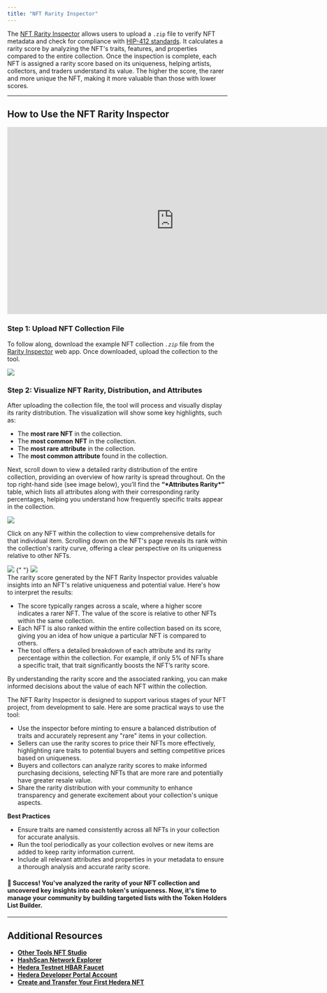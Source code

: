 ---
title: "NFT Rarity Inspector"
---

The [NFT Rarity Inspector](https://nft-studio.hashgraph.com/nft-rarity-inspector/) allows users to upload a `.zip` file to verify NFT metadata and check for compliance with [HIP-412 standards](https://hips.hedera.com/hip/hip-412). It calculates a rarity score by analyzing the NFT's traits, features, and properties compared to the entire collection. Once the inspection is complete, each NFT is assigned a rarity score based on its uniqueness, helping artists, collectors, and traders understand its value. The higher the score, the rarer and more unique the NFT, making it more valuable than those with lower scores.

<Columns cols={2}>
  <Card
    title="NFT Rarity Inspector Web App"
    href="https://nft-studio.hashgraph.com/nft-rarity-inspector/"
    arrow
    img="/images/open-source-solutions/nft-studio/nft-rarity-inspector/nft-rarity-inspector-5.png"
  ></Card>
  <Card
    title="NFT Rarity Inspector Repo"
    href="https://github.com/hedera-dev/nft-rarity-inspector"
    arrow
    img="/images/open-source-solutions/nft-studio/nft-rarity-inspector/nft-rarity-inspector-6.png"
  ></Card>
</Columns>

---

## How to Use the NFT Rarity Inspector

<iframe
  width="761"
  height="428"
  src="https://www.youtube.com/embed/k6K4V0zZWJE"
  title="NFT Studio | NFT Rarity Inspector"
  frameborder="0"
  allow="accelerometer; autoplay; clipboard-write; encrypted-media; gyroscope; picture-in-picture; web-share"
  referrerpolicy="strict-origin-when-cross-origin"
  allowfullscreen
></iframe>

### Step 1: Upload NFT Collection File

To follow along, download the example NFT collection _`.zip`_ file from the [Rarity Inspector](https://www.nfttoolkit.app/nft-rarity-inspector/) web app. Once downloaded, upload the collection to the tool.

<Frame>
  <img src="/images/open-source-solutions/nft-studio/nft-rarity-inspector/nft-rarity-inspector-1.png" />
</Frame>

### Step 2: Visualize NFT Rarity, Distribution, and Attributes

After uploading the collection file, the tool will process and visually display its rarity distribution. The visualization will show some key highlights, such as:

- The **most rare NFT** in the collection.
- The **most common** **NFT** in the collection.
- The **most rare attribute** in the collection.
- The **most common attribute** found in the collection.

Next, scroll down to view a detailed rarity distribution of the entire collection, providing an overview of how rarity is spread throughout. On the top right-hand side (see image below), you’ll find the **“\***Attributes Rarity**\*”** table, which lists all attributes along with their corresponding rarity percentages, helping you understand how frequently specific traits appear in the collection.

<Frame>
  <img src="/images/open-source-solutions/nft-studio/nft-rarity-inspector/nft-rarity-inspector-2.png" />
</Frame>

Click on any NFT within the collection to view comprehensive details for that individual item. Scrolling down on the NFT's page reveals its rank within the collection's rarity curve, offering a clear perspective on its uniqueness relative to other NFTs.

<div>
  <Frame>
    <img src="/images/open-source-solutions/nft-studio/nft-rarity-inspector/nft-rarity-inspector-3.png" />
  </Frame>{" "}
  <Frame>
    <img src="/images/open-source-solutions/nft-studio/nft-rarity-inspector/nft-rarity-inspector-4.png" />
  </Frame>
</div>

<Accordion title="Understanding the Results">
The rarity score generated by the NFT Rarity Inspector provides valuable insights into an NFT's relative uniqueness and potential value. Here's how to interpret the results:

- The score typically ranges across a scale, where a higher score indicates a rarer NFT. The value of the score is relative to other NFTs within the same collection.
- Each NFT is also ranked within the entire collection based on its score, giving you an idea of how unique a particular NFT is compared to others.
- The tool offers a detailed breakdown of each attribute and its rarity percentage within the collection. For example, if only 5% of NFTs share a specific trait, that trait significantly boosts the NFT’s rarity score.

By understanding the rarity score and the associated ranking, you can make informed decisions about the value of each NFT within the collection.

</Accordion>

<Accordion title="Use Cases &#x26; Best Practices">
The NFT Rarity Inspector is designed to support various stages of your NFT project, from development to sale. Here are some practical ways to use the tool:

- Use the inspector before minting to ensure a balanced distribution of traits and accurately represent any "rare" items in your collection.
- Sellers can use the rarity scores to price their NFTs more effectively, highlighting rare traits to potential buyers and setting competitive prices based on uniqueness.
- Buyers and collectors can analyze rarity scores to make informed purchasing decisions, selecting NFTs that are more rare and potentially have greater resale value.
- Share the rarity distribution with your community to enhance transparency and generate excitement about your collection's unique aspects.

**Best Practices**

- Ensure traits are named consistently across all NFTs in your collection for accurate analysis.
- Run the tool periodically as your collection evolves or new items are added to keep rarity information current.
- Include all relevant attributes and properties in your metadata to ensure a thorough analysis and accurate rarity score.
  </Accordion>

#### 🎉 Success! You've analyzed the rarity of your NFT collection and uncovered key insights into each token's uniqueness. Now, it's time to manage your community by building targeted lists with the Token Holders List Builder.

---

## Additional Resources

- [**Other Tools NFT Studio**](https://nft-studio.hashgraph.com/)
- [**HashScan Network Explorer**](https://hashscan.io/)
- [**Hedera Testnet HBAR Faucet**](https://portal.hedera.com/faucet)
- [**Hedera Developer Portal Account**](https://portal.hedera.com/)
- [**Create and Transfer Your First Hedera NFT**](/hedera/tutorials/token/create-and-transfer-your-first-nft)
